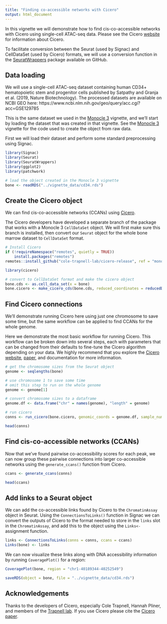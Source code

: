 ```yaml
---
title: "Finding co-accessible networks with Cicero"
output: html_document
---
```


In this vignette we will demonstrate how to find cis-co-accessible networks with 
Cicero using single-cell ATAC-seq data. Please see the
Cicero [website](https://cole-trapnell-lab.github.io/cicero-release/docs_m3/)
for information about Cicero.

To facilitate conversion between the Seurat (used by Signac) and CellDataSet
(used by Cicero) formats, we will use a conversion function in the 
[SeuratWrappers](https://github.com/satijalab/seurat-wrappers) package available
on GitHub.

## Data loading

We will use a single-cell ATAC-seq dataset containing human CD34+ hematopoietic
stem and progenitor cells published by Satpathy and Granja et al. (2019, Nature
Biotechnology). The processed datasets are available on NCBI GEO here:
https://www.ncbi.nlm.nih.gov/geo/query/acc.cgi?acc=GSE129785

This is the same dataset we used in the [Monocle 3](https://satijalab.org/signac/articles/monocle.html)
vignette, and we'll start by loading the dataset that was created in that
vignette. See the [Monocle 3](https://satijalab.org/signac/articles/monocle.html)
vignette for the code used to create the object from raw data.

First we will load their dataset and perform some standard preprocessing using
Signac.

```r
library(Signac)
library(Seurat)
library(SeuratWrappers)
library(ggplot2)
library(patchwork)
```

```r
# load the object created in the Monocle 3 vignette
bone <- readRDS("../vignette_data/cd34.rds")
```

## Create the Cicero object

We can find cis-co-accessible networks (CCANs) using [Cicero](https://cole-trapnell-lab.github.io/cicero-release/docs_m3/).

The Cicero developers have developed a separate branch of the package that works
with a Monocle 3 `CellDataSet` object. We will first make sure this branch is
installed, then convert our `Seurat` object for the whole bone marrow dataset to
`CellDataSet` format.

```r
# Install Cicero
if (!requireNamespace("remotes", quietly = TRUE))
    install.packages("remotes")
remotes::install_github("cole-trapnell-lab/cicero-release", ref = "monocle3")
```

```r
library(cicero)
```

```r
# convert to CellDataSet format and make the cicero object
bone.cds <- as.cell_data_set(x = bone)
bone.cicero <- make_cicero_cds(bone.cds, reduced_coordinates = reducedDims(bone.cds)$UMAP)
```

## Find Cicero connections

We'll demonstrate running Cicero here using just one chromosome to save some time,
but the same workflow can be applied to find CCANs for the whole genome.

Here we demonstrate the most basic workflow for running Cicero. This workflow
can be broken down into several steps, each with parameters that can be changed
from their defaults to fine-tune the Cicero algorithm depending on your data.
We highly recommend that you explore the [Cicero website](https://cole-trapnell-lab.github.io/cicero-release/docs_m3/),
[paper](https://doi.org/10.1016/j.molcel.2018.06.044), and documentation for
more information.

```r
# get the chromosome sizes from the Seurat object
genome <- seqlengths(bone)

# use chromosome 1 to save some time
# omit this step to run on the whole genome
genome <- genome[1]

# convert chromosome sizes to a dataframe
genome.df <- data.frame("chr" = names(genome), "length" = genome)

# run cicero
conns <- run_cicero(bone.cicero, genomic_coords = genome.df, sample_num = 100)
```

```r
head(conns)
```

## Find cis-co-accessible networks (CCANs)

Now that we've found pairwise co-accessibility scores for each peak, we can now
group these pairwise connections into larger co-accessible networks using the
`generate_ccans()` function from Cicero.

```r
ccans <- generate_ccans(conns)
```

```r
head(ccans)
```

## Add links to a Seurat object

We can add the co-accessible links found by Cicero to the `ChromatinAssay`
object in Seurat. Using the `ConnectionsToLinks()` function in Signac we can
convert the outputs of Cicero to the format needed to store in the `links` slot
in the `ChromatinAssay`, and add this to the object using the `Links<-`
assignment function.

```r
links <- ConnectionsToLinks(conns = conns, ccans = ccans)
Links(bone) <- links
```

We can now visualize these links along with DNA accessibility information by
running `CoveragePlot()` for a region:

```r
CoveragePlot(bone, region = "chr1-40189344-40252549")
```

```r
saveRDS(object = bone, file = "../vignette_data/cd34.rds")
```

## Acknowledgements

Thanks to the developers of Cicero, especially Cole Trapnell, Hannah Pliner, and
members of the [Trapnell lab](https://cole-trapnell-lab.github.io/). If you use
Cicero please cite the [Cicero paper](https://doi.org/10.1016/j.molcel.2018.06.044).
